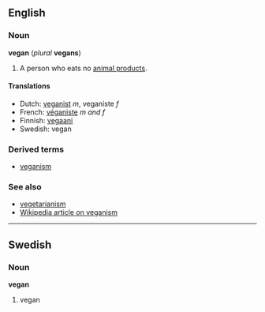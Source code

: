 ==English==
===Noun===
'''vegan''' (''plural'' '''vegans''')

#A person who eats no [[animal product]]s.

====Translations====
*Dutch: [[veganist]] ''m'', veganiste ''f''
*French: [[véganiste]] ''m and f''
*Finnish: [[vegaani]]<!--is this for "vegan" or "veganism"?-->
*Swedish: vegan

===Derived terms===
*[[veganism]]

===See also===
*[[vegetarianism]]
*[[w:veganism|Wikipedia article on veganism]]

----
==Swedish==
===Noun===
'''vegan'''

#vegan